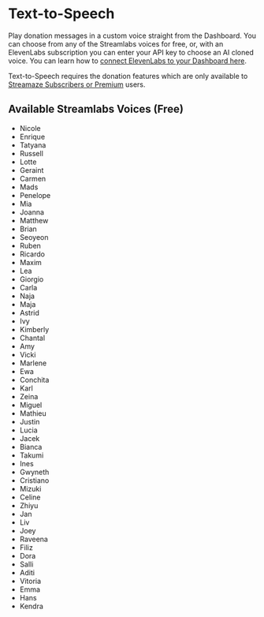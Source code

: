 # Text-to-Speech

Play donation messages in a custom voice straight from the Dashboard. You can choose from any of the Streamlabs voices for free, or, with an ElevenLabs subscription you can enter your API key to choose an AI cloned voice. You can learn how to [connect ElevenLabs to your Dashboard here](/connections/elevenlabs).

Text-to-Speech requires the donation features which are only available to [Streamaze Subscribers or Premium](https://my.streamaze.live/account/upgrade) users.

## Available Streamlabs Voices (Free)
- Nicole
- Enrique
- Tatyana
- Russell
- Lotte
- Geraint
- Carmen
- Mads
- Penelope
- Mia
- Joanna
- Matthew
- Brian
- Seoyeon
- Ruben
- Ricardo
- Maxim
- Lea
- Giorgio
- Carla
- Naja
- Maja
- Astrid
- Ivy
- Kimberly
- Chantal
- Amy
- Vicki
- Marlene
- Ewa
- Conchita
- Karl
- Zeina
- Miguel
- Mathieu
- Justin
- Lucia
- Jacek
- Bianca
- Takumi
- Ines
- Gwyneth
- Cristiano
- Mizuki
- Celine
- Zhiyu
- Jan
- Liv
- Joey
- Raveena
- Filiz
- Dora
- Salli
- Aditi
- Vitoria
- Emma
- Hans
- Kendra